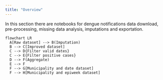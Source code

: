 ```yaml
---
title: "Overview"
---
```


In this section there are notebooks for dengue notifications data download, pre-processing, missing data analysis, imputations and exportation.

```mermaid
flowchart LR
  A[Raw dataset] --> B(Imputation)
  B --> C[Improved dataset]
  C --> D{Filter valid dates}
  C --> E{Filter positive cases}
  D --> F(Aggregate)
  E --> F
  F --> G[Municipality and date dataset]
  F --> H[Municipality and epiweek dataset]
```
